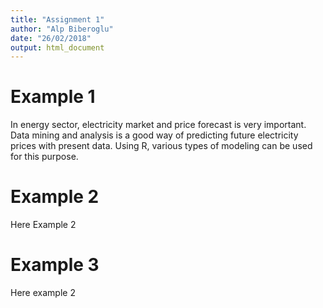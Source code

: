 ```yaml
---
title: "Assignment 1"
author: "Alp Biberoglu"
date: "26/02/2018"
output: html_document
---
```




# Example 1 

In energy sector, electricity market and price forecast is very important. Data mining and analysis is a good way of predicting future electricity prices with present data. Using R, various types of modeling can be used for this purpose. 

# Example 2 

Here Example 2

# Example 3 

Here example 2
